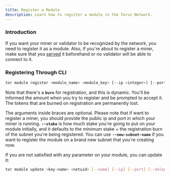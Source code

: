 ```yaml
---
title: Register a Module
description: Learn how to register a module in the Torus Network.
---
```


### Introduction

If you want your miner or validator to be recognized by the network, you need to register it as a module. Also, if you're about to register a miner,
make sure that you [served](/docs/mining/run-miner) it beforehand or no validator will be able to connect to it.

### Registering Through CLI

```bash
tor module register <module_name> <module_key> [--ip <integer>] [--port <integer>] [--netuid <integer>] [--stake <float>] [--metadata <text>] [--new-subnet-name]
```

Note that there's a **`burn`** for registration, and this is dynamic. You'll be informed the amount when you try to register
and be prompted to accept it. The tokens that are burned on registration are permanently lost.

The arguments inside braces are optional. Please note that if want to register a miner, you should provide the public ip and port in which your
miner is running. **`--stake`** is how much stake you're going to put on your module initially, and it defaults to the minimum stake + the registration burn
of the subnet you're being registered. You can use **`--new-subnet-name`** if you want to register the module on a brand new subnet that you're creating now.

If you are not satisfied with any parameter on your module, you can update it:

```bash
tor module update <key-name> <netuid> [--name] [--ip] [--port] [--delegation-fee] [--metadata]
```

